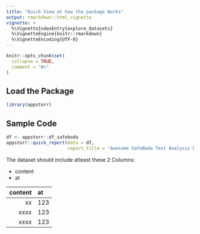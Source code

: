```yaml
---
title: "Quick View at how the package Works"
output: rmarkdown::html_vignette
vignette: >
  %\VignetteIndexEntry{explore_datasets}
  %\VignetteEngine{knitr::rmarkdown}
  %\VignetteEncoding{UTF-8}
---
```


```r
knitr::opts_chunk$set(
  collapse = TRUE,
  comment = "#>"
)
```

## Load the Package
```r
library(appstorr)
```

## Sample Code
```r
df <- appstorr::df_safeboda
appstorr::quick_report(data = df, 
                       report_title = "Awesome SafeBoda Text Analysis Report")
```

The dataset should include atleast these 2 Columns:
  
  - content              <chr>
  - at                   <dttm>
  
| content | at |
|------:|:-----|
|  xx   | 123  |
| xxxx  | 123  |
| xxxx  | 123  |

